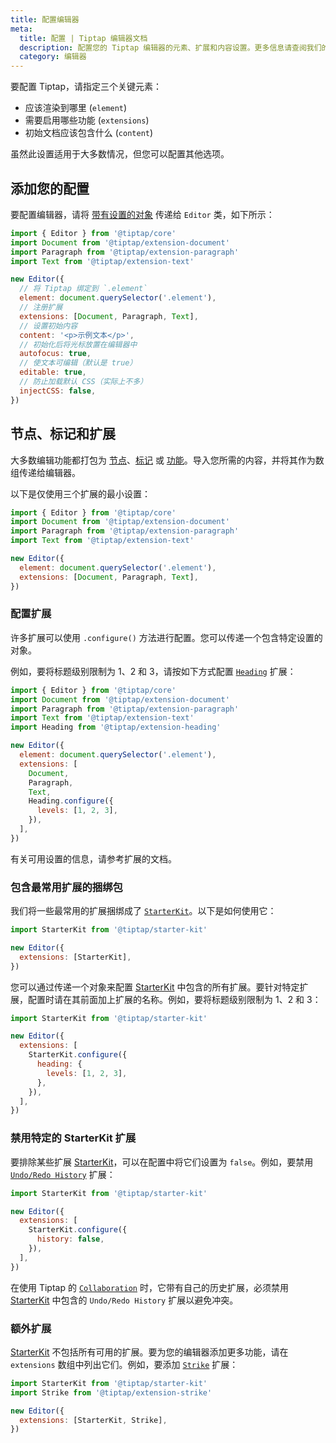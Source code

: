 ```yaml
---
title: 配置编辑器
meta:
  title: 配置 | Tiptap 编辑器文档
  description: 配置您的 Tiptap 编辑器的元素、扩展和内容设置。更多信息请查阅我们的文档！
  category: 编辑器
---
```


要配置 Tiptap，请指定三个关键元素：
+ 应该渲染到哪里 (`element`) 
+ 需要启用哪些功能 (`extensions`) 
+ 初始文档应该包含什么 (`content`)

虽然此设置适用于大多数情况，但您可以配置其他选项。

## 添加您的配置

要配置编辑器，请将 [带有设置的对象](/editor/api/editor) 传递给 `Editor` 类，如下所示：

```js
import { Editor } from '@tiptap/core'
import Document from '@tiptap/extension-document'
import Paragraph from '@tiptap/extension-paragraph'
import Text from '@tiptap/extension-text'

new Editor({
  // 将 Tiptap 绑定到 `.element`
  element: document.querySelector('.element'),
  // 注册扩展
  extensions: [Document, Paragraph, Text],
  // 设置初始内容
  content: '<p>示例文本</p>',
  // 初始化后将光标放置在编辑器中
  autofocus: true,
  // 使文本可编辑（默认是 true）
  editable: true,
  // 防止加载默认 CSS（实际上不多）
  injectCSS: false,
})
```

## 节点、标记和扩展

大多数编辑功能都打包为 [节点](/editor/extensions/nodes)、[标记](/editor/extensions/marks) 或 [功能](/editor/extensions/functionality)。导入您所需的内容，并将其作为数组传递给编辑器。

以下是仅使用三个扩展的最小设置：

```js
import { Editor } from '@tiptap/core'
import Document from '@tiptap/extension-document'
import Paragraph from '@tiptap/extension-paragraph'
import Text from '@tiptap/extension-text'

new Editor({
  element: document.querySelector('.element'),
  extensions: [Document, Paragraph, Text],
})
```

### 配置扩展

许多扩展可以使用 `.configure()` 方法进行配置。您可以传递一个包含特定设置的对象。

例如，要将标题级别限制为 1、2 和 3，请按如下方式配置 [`Heading`](/editor/extensions/nodes/heading) 扩展：

```js
import { Editor } from '@tiptap/core'
import Document from '@tiptap/extension-document'
import Paragraph from '@tiptap/extension-paragraph'
import Text from '@tiptap/extension-text'
import Heading from '@tiptap/extension-heading'

new Editor({
  element: document.querySelector('.element'),
  extensions: [
    Document,
    Paragraph,
    Text,
    Heading.configure({
      levels: [1, 2, 3],
    }),
  ],
})
```

有关可用设置的信息，请参考扩展的文档。

### 包含最常用扩展的捆绑包

我们将一些最常用的扩展捆绑成了 [`StarterKit`](/editor/extensions/functionality/starterkit)。以下是如何使用它：

```js
import StarterKit from '@tiptap/starter-kit'

new Editor({
  extensions: [StarterKit],
})
```

您可以通过传递一个对象来配置 [StarterKit](/editor/extensions/functionality/starterkit) 中包含的所有扩展。要针对特定扩展，配置时请在其前面加上扩展的名称。例如，要将标题级别限制为 1、2 和 3：

```js
import StarterKit from '@tiptap/starter-kit'

new Editor({
  extensions: [
    StarterKit.configure({
      heading: {
        levels: [1, 2, 3],
      },
    }),
  ],
})
```

### 禁用特定的 StarterKit 扩展

要排除某些扩展 [StarterKit](/editor/extensions/functionality/starterkit)，可以在配置中将它们设置为 `false`。例如，要禁用 [`Undo/Redo History`](/editor/extensions/functionality/undo-redo) 扩展：

```js
import StarterKit from '@tiptap/starter-kit'

new Editor({
  extensions: [
    StarterKit.configure({
      history: false,
    }),
  ],
})
```

在使用 Tiptap 的 [`Collaboration`](/editor/extensions/functionality/collaboration) 时，它带有自己的历史扩展，必须禁用 [StarterKit](/editor/extensions/functionality/starterkit) 中包含的 `Undo/Redo History` 扩展以避免冲突。

### 额外扩展

[StarterKit](/editor/extensions/functionality/starterkit) 不包括所有可用的扩展。要为您的编辑器添加更多功能，请在 `extensions` 数组中列出它们。例如，要添加 [`Strike`](/editor/extensions/marks/strike) 扩展：

```js
import StarterKit from '@tiptap/starter-kit'
import Strike from '@tiptap/extension-strike'

new Editor({
  extensions: [StarterKit, Strike],
})
```